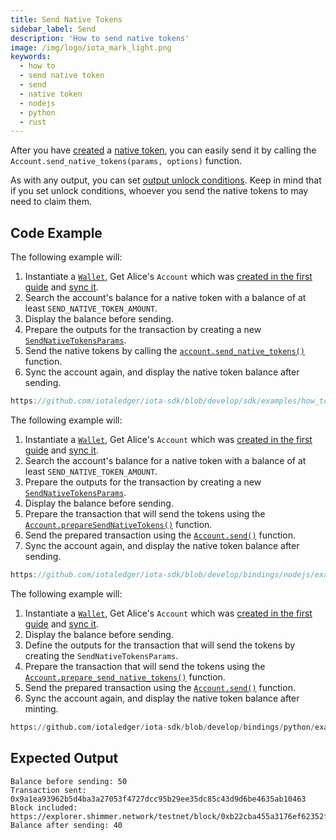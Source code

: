```yaml
---
title: Send Native Tokens
sidebar_label: Send
description: 'How to send native tokens'
image: /img/logo/iota_mark_light.png
keywords:
  - how to
  - send native token
  - send
  - native token
  - nodejs
  - python
  - rust
---
```



After you have [created](create.mdx) a
[native token](https://wiki.iota.org/shimmer/introduction/explanations/what_is_stardust/tokenization#native-tokens),
you can easily send it by calling the `Account.send_native_tokens(params, options)` function.

As with any output, you can set [output unlock conditions](https://wiki.iota.org/shimmer/introduction/explanations/what_is_stardust/unlock_conditions).
Keep in mind that if you set unlock conditions, whoever you send the native tokens to may need to
claim them.

## Code Example

<Tabs groupId="language" queryString>
<TabItem value="rust" label="Rust">

The following example will:

1. Instantiate a [`Wallet`](https://docs.rs/iota-sdk/latest/iota_sdk/wallet/core/struct.Wallet.html), Get Alice's `Account` which was
   [created in the first guide](../accounts-and-addresses/create-account.mdx) and [sync it](../accounts-and-addresses/check-balance.mdx).
2. Search the account's balance for a native token with a balance of at least `SEND_NATIVE_TOKEN_AMOUNT`.
3. Display the balance before sending.
4. Prepare the outputs for the transaction by creating a new [`SendNativeTokensParams`](https://docs.rs/iota-sdk/latest/iota_sdk/wallet/struct.SendNativeTokensParams.html).
5. Send the native tokens by calling the [`account.send_native_tokens()`](https://docs.rs/iota-sdk/latest/iota_sdk/wallet/account/struct.Account.html#method.send_native_tokens)
   function.
6. Sync the account again, and display the native token balance after sending.

```rust reference
https://github.com/iotaledger/iota-sdk/blob/develop/sdk/examples/how_tos/native_tokens/send.rs
```

</TabItem>
<TabItem value="typescript-node" label="Typescript (Node.js)">

The following example will:

1. Instantiate a [`Wallet`](https://docs.rs/iota-sdk/latest/iota_sdk/wallet/core/struct.Wallet.html), Get Alice's `Account` which was
   [created in the first guide](../accounts-and-addresses/create-account.mdx) and [sync it](../accounts-and-addresses/check-balance.mdx).
2. Search the account's balance for a native token with a balance of at least `SEND_NATIVE_TOKEN_AMOUNT`.
3. Prepare the outputs for the transaction by creating a new [`SendNativeTokensParams`](../../references/nodejs/interfaces/SendNativeTokensParams/).
4. Display the balance before sending.
5. Prepare the transaction that will send the tokens using the [`Account.prepareSendNativeTokens()`](../../references/nodejs/classes/Account/#preparesendnativetokens)
   function.
6. Send the prepared transaction using the [`Account.send()`](../../references/nodejs/classes/Account/#send)
   function.
7. Sync the account again, and display the native token balance after sending.

```typescript reference
https://github.com/iotaledger/iota-sdk/blob/develop/bindings/nodejs/examples/how_tos/native_tokens/send.ts
```

</TabItem>
<TabItem value="python" label="Python">

The following example will:

1. Instantiate a [`Wallet`](https://docs.rs/iota-sdk/latest/iota_sdk/wallet/core/struct.Wallet.html), Get Alice's `Account` which was
   [created in the first guide](../accounts-and-addresses/create-account.mdx) and [sync it](../accounts-and-addresses/check-balance.mdx).
2. Display the balance before sending.
3. Define the outputs for the transaction that will send the tokens by creating the `SendNativeTokensParams`.
4. Prepare the transaction that will send the tokens using the [`Account.prepare_send_native_tokens()`](../../references/python/iota_sdk/wallet/account/#prepare_send_native_tokens)
   function.
5. Send the prepared transaction using the [`Account.send()`](../../references/python/iota_sdk/wallet/account/#send)
   function.
6. Sync the account again, and display the native token balance after minting.

```python reference
https://github.com/iotaledger/iota-sdk/blob/develop/bindings/python/examples/how_tos/native_tokens/send.py
```

</TabItem>
</Tabs>

## Expected Output

```plaintext
Balance before sending: 50
Transaction sent: 0x9a1ea93962b5d4ba3a27053f4727dcc95b29ee35dc85c43d9d6be4635ab10463
Block included: https://explorer.shimmer.network/testnet/block/0xb22cba455a3176ef62352f907b0fc5e5e49b4797563826141f8057cfa960a640
Balance after sending: 40
```
